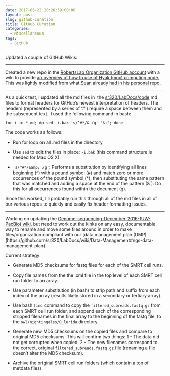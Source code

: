 ```yaml
---
date: 2017-06-22 20:26:59+00:00
layout: post
slug: github-curation
title: GitHub Curation
categories:
  - Miscellaneous
tags:
  - GitHub
---
```


Updated a couple of GitHub Wikis:





* * *





Created a new repo in the [RobertsLab Organization GitHub account](https://github.com/RobertsLab) with a wiki to provide [an overview of how to use of Hyak (mox) computing node.](https://github.com/RobertsLab/hyak_mox/wiki) This was lightly modified from what [Sean already had in his personal repo.](https://github.com/seanb80/seanb80.github.io/wiki)





* * *





As a quick test, I updated all the md files in  the [sr320/LabDocs/code](https://github.com/sr320/LabDocs/tree/master/code) md files to format headers for GitHub's newest interpretation of headers. The headers (represented by a series of '#') require a space between them and the subsequent text.  I used the following command in bash:


    
    for i in *.md; do sed -i.bak 's/^#*/& /g' "$i"; done



The code works as follows:





  * Run for loop on all .md files in the directory



  * Use `sed` to edit the files in place: `-i.bak` (this command structure is needed for Mac OS X).



  * `'s/^#*/&amp; /g'`: Performs a substitution by identifying all lines beginning (^) with a pound symbol (#) and match zero or more occurrences of the pound symbol (*), then substituting the same pattern that was matched and adding a space at the end of the pattern (& ). Do this for all occurrences found within the document (g).






Since this worked, I'll probably run this through all of the md files in all of our various repos to quickly and easily fix header formatting issues.





* * *





Working on updating the [Genome-sequencing-December-2016-(UW-PacBio) wiki](https://github.com/RobertsLab/project-olympia.oyster-genomic/wiki/Genome-sequencing-December-2016-(UW-PacBio)), but need to work out the kinks on any easy, documentable way to rename and move some files around in order to make files/organization compliant with our [data management plan (DMP)(https://github.com/sr320/LabDocs/wiki/Data-Management#ngs-data-management-plan).



Current strategy:





  * Generate MD5 checksums for fastq files for each of the SMRT cell runs.



  * Copy file names from the the .xml file in the top level of each SMRT cell run folder to an array.



  * Use parameter substitution (in bash) to strip path and suffix from each index of the array (results likely stored in a secondary or tertiary array).



  * Use bash `find` command to copy the `filtered_subreads.fastq.gz` from each SMRT cell run folder, and append each of the corresponding stripped filenames in the final array to the beginning of the fastq file, to the `owl/nightingales/O_lurida` directory.



  * Generate new MD5 checksums on the copied files and compare to original MD5 checksums. This will confirm two things: 1 - The data did not get corrupted when copied. 2 - The new filenames correspond to the correct, original `filtered_subreads.fastq.gz` file (renaming a file doesn't alter the MD5 checksum).



  * Archive the original SMRT cell run folders (which contain a ton of metdata files)



